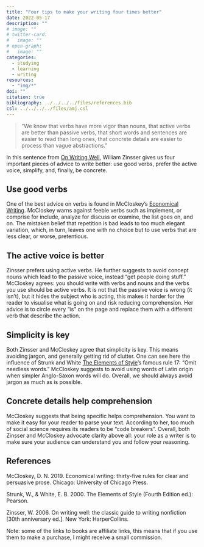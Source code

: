 ```yaml
---
title: "Four tips to make your writing four times better"
date: 2022-05-17
description: ""
# image: ""
# twitter-card:
#   image: ""
# open-graph:
#   image: ""
categories:
  - studying
  - learning
  - writing
resources:
  - "img/*"
doi: ""
citation: true
bibliography: ../../../../files/references.bib
csl: ../../../../files/amj.csl
---
```


> “We know that verbs have more vigor than nouns, that active verbs are better than passive verbs, that short words and sentences are easier to read than long ones, that concrete details are easier to process than vague abstractions.”

In this sentence from [On Writing Well](https://uk.bookshop.org/p/books/on-writing-well-the-classic-guide-to-writing-nonfiction-william-zinsser/3014152?ean=9780060891541&next=t&affiliate=7155), William Zinsser gives us four important pieces of advice to write better: use good verbs, prefer the active voice, simplify, and, finally, be concrete.

## Use good verbs

One of the best advice on verbs is found in McCloskey’s [Economical Writing](https://uk.bookshop.org/p/books/economical-writing-third-edition-thirty-five-rules-for-clear-and-persuasive-prose-deirdre-n-mccloskey/2482610?ean=9780226448077&next=t&affiliate=7155). McCloskey warns against feeble verbs such as implement, or comprise for include, analyze for discuss or examine, the list goes on, and on. The mistaken belief that repetition is bad leads to too much elegant variation, which, in turn, leaves one with no choice but to use verbs that are less clear, or worse, pretentious.

## The active voice is better

Zinsser prefers using active verbs. He further suggests to avoid concept nouns which lead to the passive voice, instead “get people doing stuff.” McCloskey agrees: you should write with verbs and nouns and the verbs you use should be active verbs. It is not that the passive voice is wrong (it isn’t), but it hides the subject who is acting, this makes it harder for the reader to visualise what is going on and risk reducing comprehension. Her advice is to circle every “is” on the page and replace them with a different verb that describe the action.

## Simplicity is key

Both Zinsser and McCloskey agree that simplicity is key. This means avoiding jargon, and generally getting rid of clutter. One can see here the influence of Strunk and White [The Elements of Style](https://uk.bookshop.org/p/books/elements-of-style-the-pearson-new-international-edition-william-strunk/4676191?ean=9781292026640&next=t&affiliate=7155)’s famous rule 17: “Omit needless words.” McCloskey suggests to avoid using words of Latin origin when simpler Anglo-Saxon words will do. Overall, we should always avoid jargon as much as is possible.

## Concrete details help comprehension

McCloskey suggests that being specific helps comprehension. You want to make it easy for your reader to parse your text. According to her, too much of social science requires its readers to be “code breakers”.
Overall, both Zinsser and McCloskey advocate clarity above all: your role as a writer is to make sure your audience can understand you and follow your reasoning.

## References

McCloskey, D. N. 2019. Economical writing: thirty-five rules for clear and persuasive prose. Chicago: University of Chicago Press.

Strunk, W., & White, E. B. 2000. The Elements of Style (Fourth Edition ed.): Pearson.

Zinsser, W. 2006. On writing well: the classic guide to writing nonfiction [30th anniversary ed.]. New York: HarperCollins.

Note: some of the links to books are affiliate links, this means that if you use them to make a purchase, I might receive a small commission.